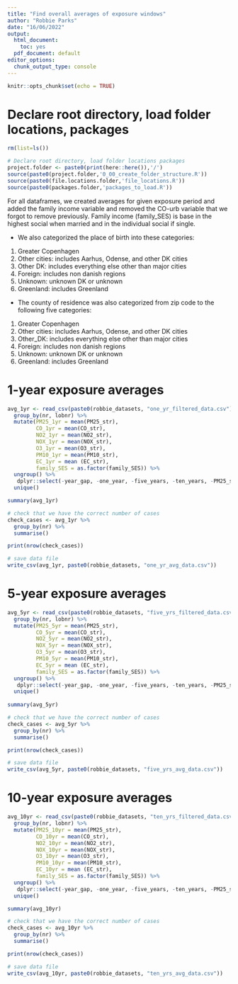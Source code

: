 ```yaml
---
title: "Find overall averages of exposure windows"
author: "Robbie Parks"
date: "16/06/2022"
output:
  html_document: 
    toc: yes
  pdf_document: default
editor_options: 
  chunk_output_type: console
---
```


```r
knitr::opts_chunk$set(echo = TRUE)
```

# Declare root directory, load folder locations, packages
```r
rm(list=ls())

# Declare root directory, load folder locations packages
project.folder <- paste0(print(here::here()),'/')
source(paste0(project.folder,'0_00_create_folder_structure.R'))
source(paste0(file.locations.folder,'file_locations.R'))
source(paste0(packages.folder,'packages_to_load.R'))
```

For all dataframes, we created averages for given exposure period and added the family income variable and removed the CO-urb variable that we forgot to remove previously. Family income (family_SES) is base in the highest social when married and in the individual social if single. 

- We also categorized the place of birth into these categories:
1) Greater Copenhagen
2) Other cities: includes Aarhus, Odense, and other DK cities
3) Other DK: includes everything else other than major cities
4) Foreign: includes non danish regions
5) Unknown: unknown DK or unknown
6) Greenland: includes Greenland

- The county of residence was also categorized from zip code to the following five categories: 
1) Greater Copenhagen
2) Other cities: includes Aarhus, Odense, and other DK cities
3) Other_DK: includes everything else other than major cities
4) Foreign: includes non danish regions
5) Unknown: unknown DK or unknown
6) Greenland: includes Greenland

# 1-year exposure averages
```r
avg_1yr <- read_csv(paste0(robbie_datasets, "one_yr_filtered_data.csv")) %>%
  group_by(nr, lobnr) %>%
  mutate(PM25_1yr = mean(PM25_str),
         CO_1yr = mean(CO_str),
         NO2_1yr = mean(NO2_str),
         NOX_1yr = mean(NOX_str),
         O3_1yr = mean(O3_str),
         PM10_1yr = mean(PM10_str),
         EC_1yr = mean (EC_str),
         family_SES = as.factor(family_SES)) %>%
  ungroup() %>%
   dplyr::select(-year_gap, -one_year, -five_years, -ten_years, -PM25_str, -CO_str, -EC_str, -NOX_str, -O3_str, -PM10_str, -NO2_str, -date_exp)%>%
  unique() 

summary(avg_1yr)

# check that we have the correct number of cases 
check_cases <- avg_1yr %>%
  group_by(nr) %>%
  summarise()

print(nrow(check_cases))

# save data file 
write_csv(avg_1yr, paste0(robbie_datasets, "one_yr_avg_data.csv"))
```

# 5-year exposure averages
```r
avg_5yr <- read_csv(paste0(robbie_datasets, "five_yrs_filtered_data.csv")) %>%
  group_by(nr, lobnr) %>%
  mutate(PM25_5yr = mean(PM25_str),
         CO_5yr = mean(CO_str),
         NO2_5yr = mean(NO2_str),
         NOX_5yr = mean(NOX_str),
         O3_5yr = mean(O3_str),
         PM10_5yr = mean(PM10_str),
         EC_5yr = mean (EC_str),
         family_SES = as.factor(family_SES)) %>%
  ungroup() %>%
   dplyr::select(-year_gap, -one_year, -five_years, -ten_years, -PM25_str, -CO_str, -EC_str, -NOX_str, -O3_str, -PM10_str, -NO2_str, -date_exp)%>%
  unique()
    
summary(avg_5yr)

# check that we have the correct number of cases 
check_cases <- avg_5yr %>%
  group_by(nr) %>%
  summarise()

print(nrow(check_cases))

# save data file 
write_csv(avg_5yr, paste0(robbie_datasets, "five_yrs_avg_data.csv"))
```

# 10-year exposure averages
```r

avg_10yr <- read_csv(paste0(robbie_datasets, "ten_yrs_filtered_data.csv")) %>%
  group_by(nr, lobnr) %>%
  mutate(PM25_10yr = mean(PM25_str),
         CO_10yr = mean(CO_str),
         NO2_10yr = mean(NO2_str),
         NOX_10yr = mean(NOX_str),
         O3_10yr = mean(O3_str),
         PM10_10yr = mean(PM10_str),
         EC_10yr = mean (EC_str),
         family_SES = as.factor(family_SES)) %>%
  ungroup() %>%
   dplyr::select(-year_gap, -one_year, -five_years, -ten_years, -PM25_str, -CO_str, -EC_str, -NOX_str, -O3_str, -PM10_str, -NO2_str, -date_exp)%>%
  unique()

summary(avg_10yr)

# check that we have the correct number of cases 
check_cases <- avg_10yr %>%
  group_by(nr) %>%
  summarise()

print(nrow(check_cases))

# save data file 
write_csv(avg_10yr, paste0(robbie_datasets, "ten_yrs_avg_data.csv"))
```
